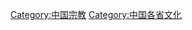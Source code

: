 {{Catnav|頁面分類|各種主題的頁面分類|按國家分類|各國文化|中国文化}}
{{Catnav|頁面分類|各種主題的頁面分類|按國家分類|各國宗教}}
{{Catnav|頁面分類|各種主題的頁面分類|依中国各省来作的分类}}

[[Category:中国宗教|Category:中国宗教]]
[[Category:中国各省文化|Category:中国各省文化]]